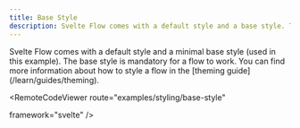 ```yaml
---
title: Base Style
description: Svelte Flow comes with a default style and a base style. This example shows how the base style looks.
---
```



<ExampleLayout>
Svelte Flow comes with a default style and a minimal base style (used in this example). The base style is mandatory for a flow to work. You can find more information about how to style a flow in the [theming guide](/learn/guides/theming).

<RemoteCodeViewer
  route="examples/styling/base-style"
  
  framework="svelte"
/>
</ExampleLayout>
